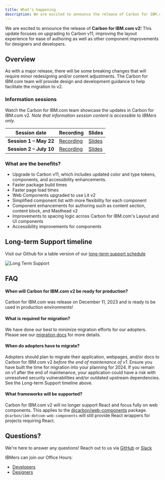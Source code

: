 ```yaml
---
title: What’s happening
description: We are excited to announce the release of Carbon for IBM.com v2! This update focuses on upgrading to Carbon v11, improving the layout experience for ease of authoring as well as other component improvements for designers and developers.
---
```


<PageDescription>

We are excited to announce the release of **Carbon for IBM.com v2**! This update focuses on upgrading to Carbon v11, improving the layout experience for ease of authoring as well as other component improvements for designers and developers.

</PageDescription>

## Overview

As with a major release, there will be some breaking changes that will require minor redesigning and/or content adjustments. The Carbon for IBM.com team will provide design and development guidance to help facilitate the migration to v2.

### Information sessions

Watch the Carbon for IBM.com team showcase the updates in Carbon for IBM.com v2. _Note that information session content is accessible to IBMers only._

| Session date            | Recording                                                         | Slides                                                                                                                                                                                                                    |
| ----------------------- | ----------------------------------------------------------------- | ------------------------------------------------------------------------------------------------------------------------------------------------------------------------------------------------------------------------- |
| **Session 1 – May 22**  | [Recording](https://ec.yourlearning.ibm.com/w3/playback/10372722) | [Slides](https://www.figma.com/proto/4FYUucHe9mN2r8V19Tlno3/Carbon-for-IBM.com-v2-Presentation?page-id=86%3A62780&type=design&node-id=86-65171&viewport=1899%2C8211%2C0.32&scaling=min-zoom)                              |
| **Session 2 – July 10** | [Recording](https://ec.yourlearning.ibm.com/w3/playback/10372711) | [Slides](https://www.figma.com/proto/oRxShbzUMUVPrsphNIYNgJ/Carbon-for-IBM.com-v2-Presentation-Pt-2?page-id=86%3A62780&type=design&node-id=86-65171&viewport=4255%2C18244%2C0.57&t=UH1o4elM9wL4Omn0-1&scaling=scale-down) |

### What are the benefits?

- Upgrade to Carbon v11, which includes updated color and type tokens, components, and accessibility enhancements.
- Faster package build times
- Faster page load times
- Web Components upgraded to use Lit v2
- Simplified component list with more flexibility for each component
- Component enhancements for authoring such as content section, content block, and Masthead v2
- Improvements to spacing logic across Carbon for IBM.com's Layout and UI components
- Accessibility improvements for components

## Long-term Support timeline

Visit our Github for a table version of our [long-term support schedule](https://github.com/carbon-design-system/carbon-for-ibm-dotcom/blob/main/docs/release-schedule.md)

![Long Term Support](../../images/release-schedule/dotcom-lts.png)

## FAQ

#### When will Carbon for IBM.com v2 be ready for production?

Carbon for IBM.com was release on December 11, 2023 and is ready to be used in production environments!

#### What is required for migration?

We have done our best to minimize migration efforts for our adopters. Please see our [migration docs](https://github.com/carbon-design-system/carbon-for-ibm-dotcom/blob/release/v2.0.0/docs/dotcom-v2-migration.md) for more details.

#### When do adopters have to migrate?

Adopters should plan to migrate their application, webpages, and/or docs to Carbon for IBM.com v2 _before the end of maintenance of v1_. Ensure you have built the time for migration into your planning for 2024. If you remain on v1 after the end of maintenance, your application could have a risk with unresolved security vulnerabilities and/or outdated upstream dependencies. See the Long-term Support timeline above.

#### What frameworks will be supported?

Carbon for IBM.com v2 will no longer support React and focus fully on web components. This applies to the [@carbon/web-components](https://github.com/carbon-design-system/carbon/tree/main/packages/web-components) package. `@carbon/ibm-dotcom-web-components` will still provide React wrappers for projects requiring React.

## Questions?

We're here to answer any questions!
Reach out to us via [GitHub](https://github.com/carbon-design-system/carbon-for-ibm-dotcom/issues/new?assignees=&labels=question&projects=&template=question.yaml&title=%5BYOUR+TITLE%5D%3A+Brief+description) or [Slack](https://cognitive-app.slack.com/archives/C2PLX8GQ6)

IBMers can join our Office Hours:

- [Developers](https://ibm.box.com/s/894z9uk7qyhdl65s3tjs0xnim3mb1b17)
- [Designers](https://ec.yourlearning.ibm.com/w3/event/10323408)
